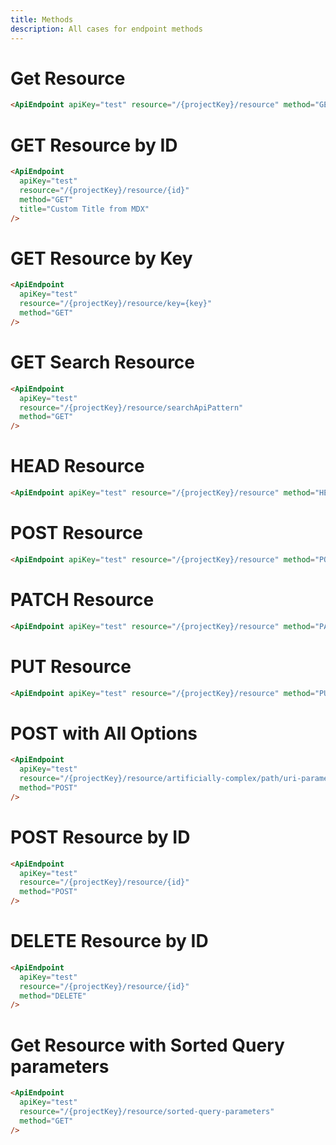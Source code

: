 ```yaml
---
title: Methods
description: All cases for endpoint methods
---
```



# Get Resource

```md
<ApiEndpoint apiKey="test" resource="/{projectKey}/resource" method="GET" />
```

<ApiEndpoint apiKey="test" resource="/{projectKey}/resource" method="GET" />

# GET Resource by ID

```md
<ApiEndpoint
  apiKey="test"
  resource="/{projectKey}/resource/{id}"
  method="GET"
  title="Custom Title from MDX"
/>
```

<ApiEndpoint
  apiKey="test"
  resource="/{projectKey}/resource/{id}"
  method="GET"
  title="Custom Title from MDX"
/>

# GET Resource by Key

```md
<ApiEndpoint
  apiKey="test"
  resource="/{projectKey}/resource/key={key}"
  method="GET"
/>
```

<ApiEndpoint
  apiKey="test"
  resource="/{projectKey}/resource/key={key}"
  method="GET"
/>

# GET Search Resource

```md
<ApiEndpoint
  apiKey="test"
  resource="/{projectKey}/resource/searchApiPattern"
  method="GET"
/>
```

<ApiEndpoint
  apiKey="test"
  resource="/{projectKey}/resource/searchApiPattern"
  method="GET"
/>

# HEAD Resource

```md
<ApiEndpoint apiKey="test" resource="/{projectKey}/resource" method="HEAD" />
```

<ApiEndpoint apiKey="test" resource="/{projectKey}/resource" method="HEAD" />

# POST Resource

```md
<ApiEndpoint apiKey="test" resource="/{projectKey}/resource" method="POST" />
```

<ApiEndpoint apiKey="test" resource="/{projectKey}/resource" method="POST" />

# PATCH Resource

```md
<ApiEndpoint apiKey="test" resource="/{projectKey}/resource" method="PATCH" />
```

<ApiEndpoint apiKey="test" resource="/{projectKey}/resource" method="PATCH" />

# PUT Resource

```md
<ApiEndpoint apiKey="test" resource="/{projectKey}/resource" method="PUT" />
```

<ApiEndpoint apiKey="test" resource="/{projectKey}/resource" method="PUT" />

# POST with All Options

```md
<ApiEndpoint
  apiKey="test"
  resource="/{projectKey}/resource/artificially-complex/path/uri-parameter-one={uriParameterOne}/{uriParameterTwo}"
  method="POST"
/>
```

<ApiEndpoint
  apiKey="test"
  resource="/{projectKey}/resource/artificially-complex/path/uri-parameter-one={uriParameterOne}/{uriParameterTwo}"
  method="POST"
/>

# POST Resource by ID

```md
<ApiEndpoint
  apiKey="test"
  resource="/{projectKey}/resource/{id}"
  method="POST"
/>
```

<ApiEndpoint
  apiKey="test"
  resource="/{projectKey}/resource/{id}"
  method="POST"
/>

# DELETE Resource by ID

```md
<ApiEndpoint
  apiKey="test"
  resource="/{projectKey}/resource/{id}"
  method="DELETE"
/>
```

<ApiEndpoint
  apiKey="test"
  resource="/{projectKey}/resource/{id}"
  method="DELETE"
/>

# Get Resource with Sorted Query parameters

```md
<ApiEndpoint
  apiKey="test"
  resource="/{projectKey}/resource/sorted-query-parameters"
  method="GET"
/>
```

<ApiEndpoint
  apiKey="test"
  resource="/{projectKey}/resource/sorted-query-parameters"
  method="GET"
/>
